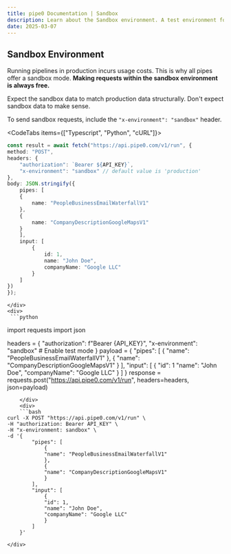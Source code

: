 ```yaml
---
title: pipe0 Documentation | Sandbox
description: Learn about the Sandbox environment. A test environment for your requests.
date: 2025-03-07
---
```


## Sandbox Environment

Running pipelines in production incurs usage costs. This is why all pipes offer a 
<AppLink linkType="testMode">sandbox mode</AppLink>. **Making requests within the sandbox environment is always free.**

Expect the sandbox data to match production data structurally. Don't expect sandbox data to make sense.

To send sandbox requests, include the `"x-environment": "sandbox"` header.

<CodeTabs items={["Typescript", "Python", "cURL"]}>
    <div>
```typescript
const result = await fetch("https://api.pipe0.com/v1/run", {
method: "POST",
headers: {
    "authorization": `Bearer ${API_KEY}`,
    "x-environment": "sandbox" // default value is 'production'
},
body: JSON.stringify({
    pipes: [
    {
        name: "PeopleBusinessEmailWaterfallV1"
    },
    {
        name: "CompanyDescriptionGoogleMapsV1"
    }
    ],
    input: [
        {
            id: 1,
            name: "John Doe",
            companyName: "Google LLC"
        }
    ]
})
});
```
    </div>
    <div>
     ```python
import requests
import json

headers = {
    "authorization": f"Bearer {API_KEY}",
    "x-environment": "sandbox"  # Enable test mode
}
payload = {
    "pipes": [
        {
            "name": "PeopleBusinessEmailWaterfallV1"
        },
        {
            "name": "CompanyDescriptionGoogleMapsV1"
        }
    ],
    "input": [
        {
            "id": 1
            "name": "John Doe",
            "companyName": "Google LLC"
        }
    ]
}
response = requests.post("https://api.pipe0.com/v1/run", headers=headers, json=payload)
```
    </div>
    <div>
    ```bash
curl -X POST "https://api.pipe0.com/v1/run" \
-H "authorization: Bearer API_KEY" \
-H "x-environment: sandbox" \
-d '{
        "pipes": [
            {
            "name": "PeopleBusinessEmailWaterfallV1"
            },
            {
            "name": "CompanyDescriptionGoogleMapsV1"
            }
        ],
        "input": [
            {
            "id": 1,
            "name": "John Doe",
            "companyName": "Google LLC"
            }
        ]
    }'
```
    </div>
</CodeTabs>
